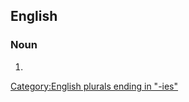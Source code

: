 ==English==

===Noun===
{{head|en|noun plural form}}

# {{plural of|valedictory|lang=en}}

[[Category:English plurals ending in "-ies"]]
